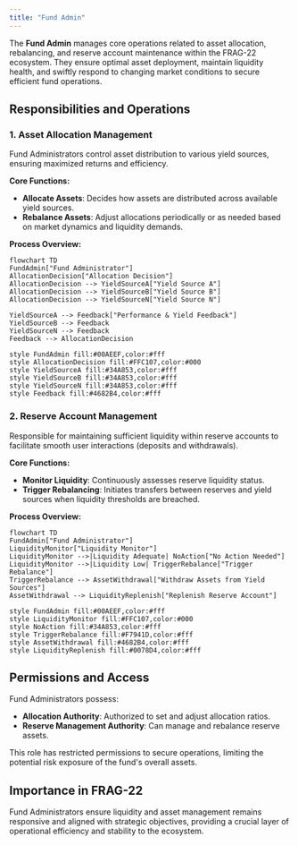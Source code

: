 ```yaml
---
title: "Fund Admin"
---
```


The **Fund Admin** manages core operations related to asset allocation, rebalancing, and reserve account maintenance within the FRAG-22 ecosystem. They ensure optimal asset deployment, maintain liquidity health, and swiftly respond to changing market conditions to secure efficient fund operations.

## Responsibilities and Operations

### 1. Asset Allocation Management

Fund Administrators control asset distribution to various yield sources, ensuring maximized returns and efficiency.

**Core Functions:**

- **Allocate Assets**: Decides how assets are distributed across available yield sources.
- **Rebalance Assets**: Adjust allocations periodically or as needed based on market dynamics and liquidity demands.

**Process Overview:**

```mermaid
flowchart TD
FundAdmin["Fund Administrator"]
AllocationDecision["Allocation Decision"]
AllocationDecision --> YieldSourceA["Yield Source A"]
AllocationDecision --> YieldSourceB["Yield Source B"]
AllocationDecision --> YieldSourceN["Yield Source N"]

YieldSourceA --> Feedback["Performance & Yield Feedback"]
YieldSourceB --> Feedback
YieldSourceN --> Feedback
Feedback --> AllocationDecision

style FundAdmin fill:#00AEEF,color:#fff
style AllocationDecision fill:#FFC107,color:#000
style YieldSourceA fill:#34A853,color:#fff
style YieldSourceB fill:#34A853,color:#fff
style YieldSourceN fill:#34A853,color:#fff
style Feedback fill:#4682B4,color:#fff
```

### 2. Reserve Account Management

Responsible for maintaining sufficient liquidity within reserve accounts to facilitate smooth user interactions (deposits and withdrawals).

**Core Functions:**

- **Monitor Liquidity**: Continuously assesses reserve liquidity status.
- **Trigger Rebalancing**: Initiates transfers between reserves and yield sources when liquidity thresholds are breached.

**Process Overview:**

```mermaid
flowchart TD
FundAdmin["Fund Administrator"]
LiquidityMonitor["Liquidity Monitor"]
LiquidityMonitor -->|Liquidity Adequate| NoAction["No Action Needed"]
LiquidityMonitor -->|Liquidity Low| TriggerRebalance["Trigger Rebalance"]
TriggerRebalance --> AssetWithdrawal["Withdraw Assets from Yield Sources"]
AssetWithdrawal --> LiquidityReplenish["Replenish Reserve Account"]

style FundAdmin fill:#00AEEF,color:#fff
style LiquidityMonitor fill:#FFC107,color:#000
style NoAction fill:#34A853,color:#fff
style TriggerRebalance fill:#F7941D,color:#fff
style AssetWithdrawal fill:#4682B4,color:#fff
style LiquidityReplenish fill:#0078D4,color:#fff
```

## Permissions and Access

Fund Administrators possess:

- **Allocation Authority**: Authorized to set and adjust allocation ratios.
- **Reserve Management Authority**: Can manage and rebalance reserve assets.

This role has restricted permissions to secure operations, limiting the potential risk exposure of the fund's overall assets.

## Importance in FRAG-22

Fund Administrators ensure liquidity and asset management remains responsive and aligned with strategic objectives, providing a crucial layer of operational efficiency and stability to the ecosystem.
